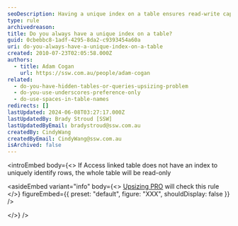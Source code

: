 ```yaml
---
seoDescription: Having a unique index on a table ensures read-write capabilities and improves query performance in Access databases.
type: rule
archivedreason:
title: Do you always have a unique index on a table?
guid: 0cbebbc8-1adf-4295-8da2-c9393454a60a
uri: do-you-always-have-a-unique-index-on-a-table
created: 2010-07-23T02:05:58.000Z
authors:
  - title: Adam Cogan
    url: https://ssw.com.au/people/adam-cogan
related:
  - do-you-have-hidden-tables-or-queries-upsizing-problem
  - do-you-use-underscores-preference-only
  - do-use-spaces-in-table-names
redirects: []
lastUpdated: 2024-06-08T03:27:17.000Z
lastUpdatedBy: Brady Stroud [SSW]
lastUpdatedByEmail: bradystroud@ssw.com.au
createdBy: CindyWang
createdByEmail: CindyWang@ssw.com.au
isArchived: false
---
```


<introEmbed
  body={<>
If Access linked table does not have an index to uniquely identify rows, the whole table will be read-only


<asideEmbed
  variant="info"
  body={<>
    [Upsizing PRO](http://www.ssw.com.au/ssw/UpsizingPRO) will check this rule
  </>}
  figureEmbed={{
    preset: "default",
    figure: "XXX",
    shouldDisplay: false
  }}
/>

  </>}
/>
